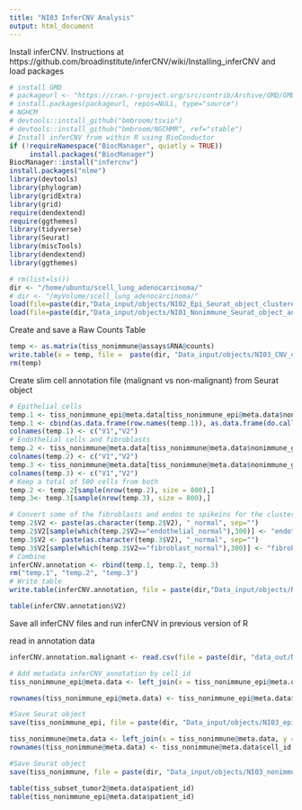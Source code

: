 ```yaml
---
title: "NI03 InferCNV Analysis"
output: html_document
---
```


Install inferCNV. Instructions at https://github.com/broadinstitute/inferCNV/wiki/Installing_inferCNV and load packages
```r
# install GMD
# packageurl <- "https://cran.r-project.org/src/contrib/Archive/GMD/GMD_0.3.3.tar.gz"
# install.packages(packageurl, repos=NULL, type="source")
# NGHCM
# devtools::install_github("bmbroom/tsvio")
# devtools::install_github("bmbroom/NGCHMR", ref="stable")
# Install inferCNV from within R using BioConductor
if (!requireNamespace("BiocManager", quietly = TRUE))
     install.packages("BiocManager")
BiocManager::install("infercnv")
install.packages("nlme")
library(devtools)
library(phylogram)
library(gridExtra)
library(grid)
require(dendextend)
require(ggthemes)
library(tidyverse)
library(Seurat)
library(miscTools)
library(dendextend)
library(ggthemes)
```

```r
# rm(list=ls())
dir <- "/home/ubuntu/scell_lung_adenocarcinoma/"
# dir <- "/myVolume/scell_lung_adenocarcinoma/"
load(file=paste(dir,"Data_input/objects/NI02_Epi_Seurat_object_clustered.RData", sep=""))
load(file=paste(dir,"Data_input/objects/NI01_Nonimmune_Seurat_object_annotated.RData", sep=""))
```

Create and save a Raw Counts Table
```r
temp <- as.matrix(tiss_nonimmune@assays$RNA@counts)
write.table(x = temp, file =  paste(dir, "Data_input/objects/NI03_CNV_data_out_all_cells_raw_counts_largefile.txt", sep = ""), quote = F,sep = '\t')
rm(temp)
```

Create slim cell annotation file (malignant vs non-malignant) from Seurat object 
```r
# Epithelial cells 
temp.1 <- tiss_nonimmune_epi@meta.data[tiss_nonimmune_epi@meta.data$nonimmune_general_annotation %in% "epithelial", c("nonimmune_general_annotation","epi_seurat_cluster")] 
temp.1 <- cbind(as.data.frame(row.names(temp.1)), as.data.frame(do.call("paste",temp.1)))
colnames(temp.1) <- c("V1","V2")
# Endothelial cells and fibroblasts
temp.2 <- tiss_nonimmune@meta.data[tiss_nonimmune@meta.data$nonimmune_general_annotation %in% "endothelial", c("cell_id","nonimmune_general_annotation")]
colnames(temp.2) <- c("V1","V2")
temp.3 <- tiss_nonimmune@meta.data[tiss_nonimmune@meta.data$nonimmune_general_annotation %in% "fibroblast", c("cell_id","nonimmune_general_annotation")]
colnames(temp.3) <- c("V1","V2")
# Keep a total of 500 cells from both 
temp.2 <- temp.2[sample(nrow(temp.2), size = 800),]
temp.3<- temp.3[sample(nrow(temp.3), size = 800),]

# Convert some of the fibroblasts and endos to spikeins for the clustering 
temp.2$V2 <- paste(as.character(temp.2$V2), "_normal", sep="")
temp.2$V2[sample(which(temp.2$V2=="endothelial_normal"),300)] <- "endothelial"
temp.3$V2 <- paste(as.character(temp.3$V2), "_normal", sep="")
temp.3$V2[sample(which(temp.3$V2=="fibroblast_normal"),300)] <- "fibroblast"
# Combine 
inferCNV.annotation <- rbind(temp.1, temp.2, temp.3)
rm("temp.1", "temp.2", "temp.3")
# Write table
write.table(inferCNV.annotation, file = paste(dir,"Data_input/objects/NI03_CNV_cell_metadata_shuffle_largefile.txt", sep=""),row.names = F, col.names = F, quote=F, sep="\t")

table(inferCNV.annotation$V2)
```

Save all inferCNV files and run inferCNV in previous version of R

read in annotation data
```r
inferCNV.annotation.malignant <- read.csv(file = paste(dir, "data_out/NI03/results/inferCNV_annotation.csv", sep = ""), row.names = 1)
```


```r
# Add metadata inferCNV_annotation by cell_id
tiss_nonimmune_epi@meta.data <- left_join(x = tiss_nonimmune_epi@meta.data, y = inferCNV.annotation.malignant, by = "cell_id")

rownames(tiss_nonimmune_epi@meta.data) <- tiss_nonimmune_epi@meta.data$cell_id

#Save Seurat object 
save(tiss_nonimmune_epi, file = paste(dir, "Data_input/objects/NI03_epithelial_annotated_tumor.RData", sep = ""))

tiss_nonimmune@meta.data <- left_join(x = tiss_nonimmune@meta.data, y = inferCNV.annotation.malignant, by = "cell_id")
rownames(tiss_nonimmune@meta.data) <- tiss_nonimmune@meta.data$cell_id

#Save Seurat object 
save(tiss_nonimmune, file = paste(dir, "Data_input/objects/NI03_nonimmune_annotated_tumor.RData", sep = ""))
```


```r
table(tiss_subset_tumor2@meta.data$patient_id)
table(tiss_nonimmune_epi@meta.data$patient_id)
  
```


